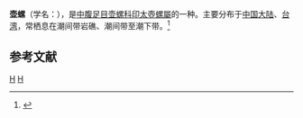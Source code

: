 {{Speciesbox
| name = 壶螺
| image = Indomodulus tectum 01.JPG
| genus = Indomodulus
| species = tectum
| authority = (Gmelin, 1791)
| synonym = ''Modulus tectum''<small>(Gmelin, 1792)</small>
}}
'''壶螺'''（学名：''{{lang|la|Indomodulus tectum}}''），是[[中腹足目|中腹足目]][[壶螺科|壶螺科]][[印太壺螺屬|印太壺螺屬]]的一种。主要分布于[[中国大陆|中国大陆]]、[[台湾|台湾]]，常栖息在潮间带岩礁、潮间带至潮下带。<ref>{{cite web|url=http://shell.sinica.edu.tw/chinese/shellbase_detail.php?science_no=359|title=国际贝库：壶螺|publisher=台湾贝类资料库|accessdate=2009-08-11|archive-date=2018-10-02|archive-url=https://web.archive.org/web/20181002200627/http://shell.sinica.edu.tw/chinese/shellbase_detail.php?science_no=359|dead-url=no}}</ref>

== 参考文献 ==
{{reflist}}
{{Taxonbar}}

[[Category:印太壺螺屬|H]]
[[Category:_1791年描述的动物|H]]